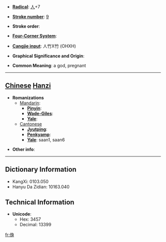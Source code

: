 * '''[[Wiktionary:Chinese radical index| Radical]]''': [[Wiktionary:Chinese radical index 人|人]]+7

* '''[[Wiktionary:Chinese total strokes index|Stroke number]]''': [[Wiktionary:Chinese total strokes index 9|9]]

* '''Stroke order''': 

* '''[[Wiktionary:Chinese four corner index|Four-Corner System]]''': 

* '''[[Wiktionary:Chinese Cangjie index|Cangjie input]]''': 人竹X竹 (OHXH)

* '''Graphical Significance and Origin''': 

* '''Common Meaning''': a god, pregnant

----

== [[Chinese]] [[Hanzi]] ==

* '''Romanizations'''
** [[Mandarin]]:
*** '''[[Pinyin]]''': 
*** '''[[Wade-Giles]]''': 
*** '''[[Yale]]''': 
**[[Cantonese]]
***'''[[Jyutping]]''':
***'''[[Penkyamp]]''': 
***'''[[Yale]]''': saan1, saan6

* '''Other info''': 

----

== Dictionary Information ==

* KangXi: 0103.050
* Hanyu Da Zidian: 10163.040

== Technical Information ==

* '''Unicode''':
** Hex: 3457
** Decimal: 13399

[[fr:㑗]]